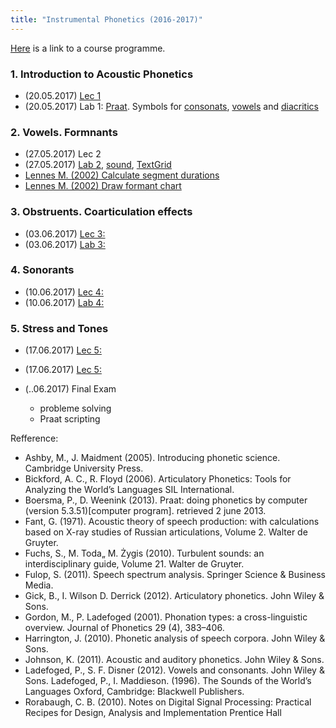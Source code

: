 ```yaml
---
title: "Instrumental Phonetics (2016-2017)"
---
```


[Here](https://www.hse.ru/data/2016/09/19/1117088299/program-1542588518-dLqdKf3_0G.pdf) is a link to a course programme.

### 1. Introduction to Acoustic Phonetics
* (20.05.2017)	[Lec 1](https://goo.gl/yve52K)
* (20.05.2017)	Lab 1: [Praat](http://www.fon.hum.uva.nl/praat/). Symbols for [consonats](http://www.fon.hum.uva.nl/praat/manual/Phonetic_symbols__consonants_1.png), [vowels](http://www.fon.hum.uva.nl/praat/manual/Phonetic_symbols__vowels_1.png) and [diacritics](http://www.fon.hum.uva.nl/praat/manual/Phonetic_symbols__diacritics.html)

### 2. Vowels. Formnants
* (27.05.2017)	Lec 2
* (27.05.2017)	[Lab 2](https://goo.gl/W81ZiA), [sound](https://github.com/agricolamz/m_Instrumental_Phonetics_2016-2017/raw/master/materials/vowels.wav), [TextGrid](https://raw.githubusercontent.com/agricolamz/m_Instrumental_Phonetics_2016-2017/master/materials/vowels.TextGrid)
* [Lennes M. (2002) Calculate segment durations](http://www.helsinki.fi/%7Elennes/praat-scripts/public/calculate_segment_durations.praat)
* [Lennes M. (2002) Draw formant chart](http://www.helsinki.fi/~lennes/praat-scripts/public/draw_formant_chart.praat)

### 3. Obstruents. Coarticulation effects 
* (03.06.2017)	[Lec 3:]()
* (03.06.2017)	[Lab 3:]()

### 4. Sonorants
* (10.06.2017)	[Lec 4:]()
* (10.06.2017)	[Lab 4:]()

### 5. Stress and Tones
* (17.06.2017)	[Lec 5:]()
* (17.06.2017)	[Lec 5:]()

* (..06.2017) Final Exam
  - probleme solving
  - Praat scripting
  
Refference:

* Ashby, M., J. Maidment (2005). Introducing phonetic science. Cambridge University Press.
* Bickford, A. C., R. Floyd (2006). Articulatory Phonetics: Tools for Analyzing the World’s Languages SIL International. 
* Boersma,  P.,  D.  Weenink  (2013). Praat:    doing  phonetics  by  computer  (version 5.3.51)[computer program]. retrieved 2 june 2013.
* Fant, G. (1971). Acoustic theory of speech production:  with calculations based on X-ray studies of Russian articulations, Volume 2.  Walter de Gruyter.
* Fuchs, S., M. Toda„ M. Żygis (2010). Turbulent sounds:  an interdisciplinary guide, Volume 21.  Walter de Gruyter.
* Fulop, S. (2011). Speech spectrum analysis.  Springer Science & Business Media.
* Gick, B., I. Wilson D. Derrick (2012). Articulatory phonetics. John Wiley & Sons.
* Gordon, M., P. Ladefoged (2001).  Phonation types: a cross-linguistic overview. Journal of Phonetics 29 (4), 383–406.
* Harrington, J. (2010). Phonetic analysis of speech corpora. John Wiley & Sons.
* Johnson, K. (2011). Acoustic and auditory phonetics. John Wiley & Sons.
* Ladefoged, P., S. F. Disner (2012). Vowels and consonants. John Wiley & Sons.
Ladefoged, P., I. Maddieson. (1996). The Sounds of the World’s Languages Oxford, Cambridge: Blackwell Publishers.
* Rorabaugh, C. B. (2010). Notes on Digital Signal Processing: Practical Recipes for Design, Analysis and Implementation Prentice Hall